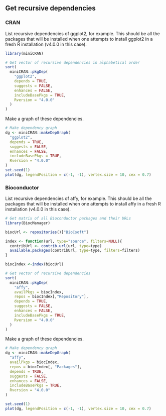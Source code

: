 ## Get recursive dependencies

### CRAN

List recursive dependencies of ggplot2, for example. This should be all
the packages that will be installed when one attempts to install ggplot2
in a fresh R installation (v4.0.0 in this case).

```r
library(miniCRAN)
```

```r
# Get vector of recursive dependencies in alphabetical order
sort(
  miniCRAN::pkgDep(
    "ggplot2", 
    depends = TRUE, 
    suggests = FALSE, 
    enhances = FALSE, 
    includeBasePkgs = TRUE, 
    Rversion = "4.0.0"
  )
)
```

Make a graph of these dependencies.

```r
# Make dependency graph
dg <- miniCRAN::makeDepGraph(
  "ggplot2", 
  depends = TRUE, 
  suggests = FALSE, 
  enhances = FALSE, 
  includeBasePkgs = TRUE, 
  Rversion = "4.0.0"
)
set.seed(1)
plot(dg, legendPosition = c(-1, -1), vertex.size = 10, cex = 0.7)
```

### Bioconductor

List recursive dependencies of affy, for example. This should be all
the packages that will be installed when one attempts to install affy
in a fresh R installation (v4.0.0 in this case).

```r
# Get matrix of all Bioconductor packages and their URLs
library(BiocManager)
```

```r
biocUrl <- repositories()["BioCsoft"]

index <- function(url, type="source", filters=NULL){
  contribUrl <- contrib.url(url, type=type)
  available.packages(contribUrl, type=type, filters=filters)
}

biocIndex <-index(biocUrl)

# Get vector of recursive dependencies
sort(
  miniCRAN::pkgDep(
    "affy",
    availPkgs = biocIndex,
    repos = biocIndex[,"Repository"],
    depends = TRUE,
    suggests = FALSE,
    enhances = FALSE,
    includeBasePkgs = TRUE,
    Rversion = "4.0.0"
  )
)
```

Make a graph of these dependencies.

```r
# Make dependency graph
dg <- miniCRAN::makeDepGraph(
  "affy",
  availPkgs = biocIndex,
  repos = biocIndex[, "Packages"],
  depends = TRUE, 
  suggests = FALSE, 
  enhances = FALSE, 
  includeBasePkgs = TRUE, 
  Rversion = "4.0.0"
)

set.seed(1)
plot(dg, legendPosition = c(-1, -1), vertex.size = 10, cex = 0.7)
```
